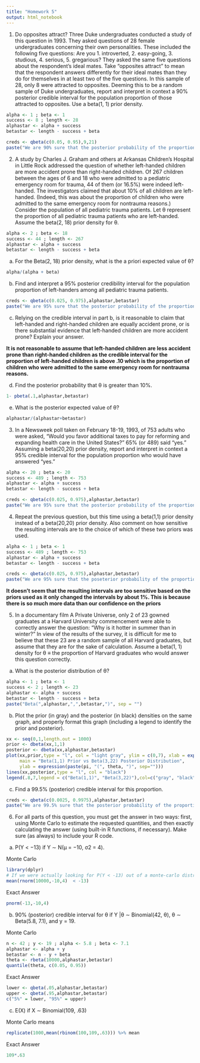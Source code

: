 ```yaml
---
title: "Homework 5"
output: html_notebook
---
```


(1) Do opposites attract? Three Duke undergraduates conducted a study of this question in 1993. They asked
questions of 28 female undergraduates concerning their own personalities. These included the following five
questions: Are you 1. introverted, 2. easy-going, 3. studious, 4. serious, 5. gregarious? They asked the same five questions about the respondent’s ideal mates. Take “opposites attract” to mean that the respondent answers
differently for their ideal mates than they do for themselves in at least two of the five questions. In this sample of 28, only 8 were attracted to opposites. Deeming this to be a random sample of Duke undergraduates,
report and interpret in context a 90% posterior credible interval for the population proportion of those
attracted to opposites. Use a beta(1, 1) prior density.

```r
alpha <- 1 ; beta <- 1
success <- 8 ; length <- 28
alphastar <- alpha + success
betastar <- length - success + beta
```

```r
creds <- qbeta(c(0.05, 0.95),9,21)
paste("We are 90% sure that the posterior probability of the proportion of Duke undergraduate females attracted to opposites is between",round(creds[1],3),"and",round(creds[2],3))
```


(2) A study by Charles J. Graham and others at Arkansas Children’s Hospital in Little Rock addressed the question of whether left-handed children are more accident prone than right-handed children. Of 267 children between the ages of 6 and 18 who were admitted to a pediatric emergency room for trauma, 44 of them (or 16.5%) were indeed left-handed. The investigators claimed that about 10% of all children are left-handed. (Indeed, this was about the proportion of children who were admitted to the same emergency room for nontrauma reasons.) Consider the population of all pediatric trauma patients. Let θ represent the proportion of all pediatric trauma patients who are left-handed. Assume the beta(2, 18) prior density for θ.

```r
alpha <- 2 ; beta <- 18
success <- 44 ; length <- 267
alphastar <- alpha + success
betastar <- length - success + beta
```


(a) For the Beta(2, 18) prior density, what is the a priori expected value of θ?

```r
alpha/(alpha + beta)
```


(b) Find and interpret a 95% posterior credibility interval for the population proportion of left-handers among
all pediatric trauma patients.

```r
creds <- qbeta(c(0.025, 0.975),alphastar,betastar)
paste("We are 95% sure that the posterior probability of the proportion of all pediatric trauma patients who are left-handed is between",round(creds[1], 4),"and",round(creds[2],4))
```

(c) Relying on the credible interval in part b, is it reasonable to claim that left-handed and right-handed
children are equally accident prone, or is there substantial evidence that left-handed children are more
accident prone? Explain your answer.


<b>It is not reasonable to assume that left-handed children are less accident prone than right-handed children as the credible interval for the proportion of left-handed children is above .10 which is the proportion of children who were admitted to the same emergency room for nontrauma reasons.</b>

(d) Find the posterior probability that θ is greater than 10%.

```r
1- pbeta(.1,alphastar,betastar)
```

(e) What is the posterior expected value of θ?

```r
alphastar/(alphastar+betastar)
```

(3) In a Newsweek poll taken on February 18-19, 1993, of 753 adults who were asked, “Would you favor additional
taxes to pay for reforming and expanding health care in the United States?” 65% (or 489) said “yes.” Assuming
a beta(20,20) prior density, report and interpret in context a 95% credible interval for the population proportion who would have answered “yes.”

```r
alpha <- 20 ; beta <- 20
success <- 489 ; length <- 753
alphastar <- alpha + success
betastar <- length - success + beta
```

```r
creds <- qbeta(c(0.025, 0.975),alphastar,betastar)
paste("We are 95% sure that the posterior probability of the proportion who would pay to reform and expand health care in the US is between",round(creds[1], 4),"and",round(creds[2],4))
```

(4) Repeat the previous question, but this time using a beta(1,1) prior density instead of a beta(20,20) prior
density. Also comment on how sensitive the resulting intervals are to the choice of which of these two priors
was used.

```r
alpha <- 1 ; beta <- 1
success <- 489 ; length <- 753
alphastar <- alpha + success
betastar <- length - success + beta
```

```r
creds <- qbeta(c(0.025, 0.975),alphastar,betastar)
paste("We are 95% sure that the poseterior probability of the proportion who would pay to reform and expand health care in the US is between",round(creds[1], 4),"and",round(creds[2],4))
```

<b> It doesn't seem that the resulting intervals are too sensitive based on the priors used as it only changed the intervals by about 1%. This is because there is so much more data than our confidence on the priors</b>

(5) In a documentary film A Private Universe, only 2 of 23 gowned graduates at a Harvard University commencement were able to correctly answer the question: “Why is it hotter in summer than in winter?” In view of the results of the survey, it is difficult for me to believe that these 23 are a random sample of all Harvard graduates, but assume that they are for the sake of calculation. Assume a beta(1, 1) density for θ ≡ the proportion of Harvard graduates who would answer this question correctly.

(a) What is the posterior distribution of θ?

```r
alpha <- 1 ; beta <- 1
success <- 2 ; length <- 23
alphastar <- alpha + success
betastar <- length - success + beta
paste("Beta(",alphastar,",",betastar,")", sep = "")
```

(b) Plot the prior (in gray) and the posterior (in black) densities on the same graph, and properly format
this graph (including a legend to identify the prior and posterior).

```r
xx <- seq(0,1,length.out = 1000)
prior <- dbeta(xx,1,1)
posterior <- dbeta(xx,alphastar,betastar)
plot(xx,prior,type = "l", col = "light gray", ylim = c(0,7), xlab = expression(theta),
     main = "Beta(1,1) Prior vs Beta(3,22) Posterior Distribution",
     ylab = expression(paste(pi, "(", theta, ")", sep="")))
lines(xx,posterior,type = "l", col = "black")
legend(.8,7,legend = c("Beta(1,1)", "Beta(3,22)"),col=c("gray", "black"), lty = 1,cex=0.8)
```

(c) Find a 99.5% (posterior) credible interval for this proportion.

```r
creds <- qbeta(c(0.0025, 0.9975),alphastar,betastar)
paste("We are 99.5% sure that the posterior probability of the proportion of Harvard graduates who would answer this question correctly is between",round(creds[1], 4),"and",round(creds[2],4),".")
```

(6) For all parts of this question, you must get the answer in two ways: first, using Monte Carlo to estimate the requested quantities, and then exactly calculating the answer (using built-in R functions, if necessary). Make sure (as always) to include your R code.

(a) P(Y < −13) if Y ∼ N(µ = −10, σ2 = 4).

Monte Carlo

```r
library(dplyr)
# If we were actually looking for P(Y < -13) out of a monte-carlo distribution
mean(rnorm(10000,-10,4)  < -13)
```

Exact Answer

```r
pnorm(-13,-10,4)
```

(b) 90% (posterior) credible interval for θ if Y |θ ∼ Binomial(42, θ), θ ∼ Beta(5.8, 7.1), and y = 19.

Monte Carlo

```r
n <- 42 ; y <- 19 ; alpha <- 5.8 ; beta <- 7.1
alphastar <- alpha + y
betastar <- n - y + beta
theta <- rbeta(10000,alphastar,betastar)
quantile(theta, c(0.05, 0.95))
```

Exact Answer

```r
lower <- qbeta(.05,alphastar,betastar)
upper <- qbeta(.95,alphastar,betastar)
c("5%" = lower, "95%" = upper)
```

(c) E(X) if X ∼ Binomial(109, .63)

Monte Carlo means

```r
replicate(1000,mean(rbinom(100,109,.63))) %>% mean
```

Exact Answer

```r
109*.63
```


